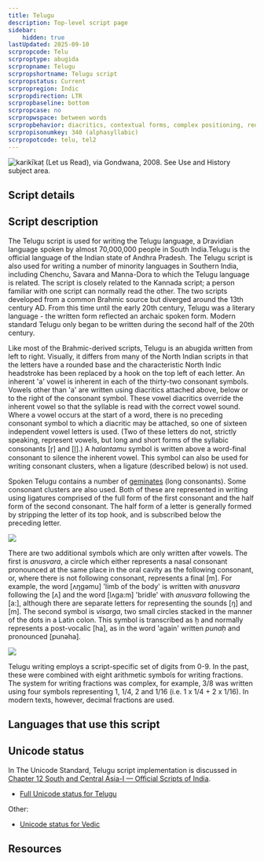 ```yaml
---
title: Telugu
description: Top-level script page
sidebar:
    hidden: true
lastUpdated: 2025-09-10
scrpropcode: Telu
scrproptype: abugida
scrpropname: Telugu
scrpropshortname: Telugu script
scrpropstatus: Current
scrpropregion: Indic
scrpropdirection: LTR
scrpropbaseline: bottom
scrpropcase: no
scrpropwspace: between words
scrpropbehavior: diacritics, contextual forms, complex positioning, required ligatures
scrpropisonumkey: 340 (alphasyllabic)
scrpropotcode: telu, tel2
---
```



![](../images/telu-sample.png "karikīkaṭ (Let us Read), via Gondwana, 2008. See Use and History subject area.")

## Script details

<ScriptDetails />

## Script description

The Telugu script is used for writing the Telugu language, a Dravidian language spoken by almost 70,000,000 people in South India.Telugu is the official language of the Indian state of Andhra Pradesh. The Telugu script is also used for writing a number of minority languages in Southern India, including Chenchu, Savara and Manna-Dora to which the Telugu language is related. The script is closely related to the Kannada script; a person familiar with one script can normally read the other. The two scripts developed from a common Brahmic source but diverged around the 13th century AD. From this time until the early 20th century, Telugu was a literary language - the written form reflected an archaic spoken form. Modern standard Telugu only began to be written during the second half of the 20th century.

Like most of the Brahmic-derived scripts, Telugu is an abugida written from left to right. Visually, it differs from many of the North Indian scripts in that the letters have a rounded base and the characteristic North Indic headstroke has been replaced by a hook on the top left of each letter. An inherent 'a' vowel is inherent in each of the thirty-two consonant symbols. Vowels other than 'a' are written using diacritics attached above, below or to the right of the consonant symbol. These vowel diacritics override the inherent vowel so that the syllable is read with the correct vowel sound. Where a vowel occurs at the start of a word, there is no preceding consonant symbol to which a diacritic may be attached, so one of sixteen independent vowel letters is used. (Two of these letters do not, strictly speaking, represent vowels, but long and short forms of the syllabic consonants [r̩] and [l̩].) A _halantamu_ symbol is written above a word-final consonant to silence the inherent vowel. This symbol can also be used for writing consonant clusters, when a ligature (described below) is not used.

Spoken Telugu contains a number of [geminates](/reference/glossary#gemination) (long consonants). Some consonant clusters are also used. Both of these are represented in writing using ligatures comprised of the full form of the first consonant and the half form of the second consonant. The half form of a letter is generally formed by stripping the letter of its top hook, and is subscribed below the preceding letter.

![](../images/telu-TeluguConjuncts.png)

There are two additional symbols which are only written after vowels. The first is _anusvara_, a circle which either represents a nasal consonant pronounced at the same place in the oral cavity as the following consonant, or, where there is not following consonant, represents a final [m]. For example, the word [ʌŋgəmu] 'limb of the body' is written with _anusvara_ following the [ʌ] and the word [lʌga:m] 'bridle' with _anusvara_ following the [a:], although there are separate letters for representing the sounds [ŋ] and [m]. The second symbol is _visarga_, two small circles stacked in the manner of the dots in a Latin colon. This symbol is transcribed as ḥ and normally represents a post-vocalic [ha], as in the word 'again' written _punaḥ_ and pronounced [punəha].

![](../images/telu-TeluguVIS.png)

Telugu writing employs a script-specific set of digits from 0-9. In the past, these were combined with eight arithmetic symbols for writing fractions. The system for writing fractions was complex, for example, 3/8 was written using four symbols representing 1, 1/4, 2 and 1/16 (i.e. 1 x 1/4 + 2 x 1/16). In modern texts, however, decimal fractions are used.

## Languages that use this script

<WsList script='Telu' wsMax='5' />

## Unicode status

In The Unicode Standard, Telugu script implementation is discussed in [Chapter 12 South and Central Asia-I — Official Scripts of India](https://www.unicode.org/versions/latest/core-spec/chapter-12/#G81985).

- [Full Unicode status for Telugu](/scrlang/unicode/telu-unicode)

Other:

- [Unicode status for Vedic](/scrlang/unicode/x-vedic-unicode)


## Resources

<ScriptResources detailSummary='seemore' />

